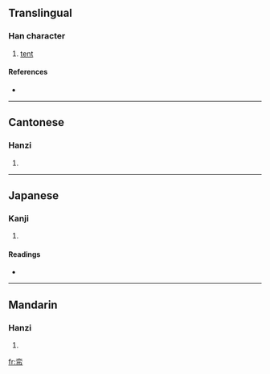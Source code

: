 ==Translingual==

===Han character===
{{Han char|rn=50|rad=巾|as=06|sn=9|four=0022<sub>3</sub>|canj=卜金中月 (YCLB)}}

# [[tent]]

====References====
* {{Han ref|kx=0330.230|dkj=08873|dj=0636.140|hdz=10738.010|uh=5E1F|ud=24095|bh=ABD4|bd=43988}}

----

==Cantonese==

===Hanzi===
{{yue-hanzi|jyut=|y=yik6}}

# {{defn|Cantonese|sort=巾06}}

----

==Japanese==

===Kanji===
{{ja-kanji|grade=|rs=巾06}}

# {{defn|Japanese|sort=巾06}}

====Readings====
* {{ja-readings|on=[[えき]] (eki), [[やく]] (yaku)|kun=[[ひらとばり]] (hiratobari)}}

----

==Mandarin==

===Hanzi===
{{cmn-hanzi|pin=[[yì]] ([[yi4]])|wg=i<sup>4</sup>}}

# {{defn|Mandarin|sort=巾06}}

[[fr:帟]]